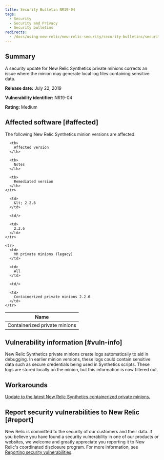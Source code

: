 ```yaml
---
title: Security Bulletin NR19-04
tags:
  - Security
  - Security and Privacy
  - Security bulletins
redirects:
  - /docs/using-new-relic/new-relic-security/security-bulletins/security-bulletin-nr19-04
---
```


## Summary

A security update for New Relic Synthetics private minions corrects an issue where the minion may generate local log files containing sensitive data.

**Release date:** July 22, 2019

**Vulnerability identifier:** NR19-04

**Rating:** Medium

## Affected software [#affected]

The following New Relic Synthetics minion versions are affected:

<table>
  <thead>
    <tr>
      <th>
        Name
      </th>

      <th>
        Affected version
      </th>

      <th>
        Notes
      </th>

      <th>
        Remediated version
      </th>
    </tr>
  </thead>

  <tbody>
    <tr>
      <td>
        Containerized private minions
      </td>

      <td>
        &lt; 2.2.6
      </td>

      <td/>

      <td>
        2.2.6
      </td>
    </tr>

    <tr>
      <td>
        VM private minions (legacy)
      </td>

      <td>
        All
      </td>

      <td/>

      <td>
        Containerized private minions 2.2.6
      </td>
    </tr>
  </tbody>
</table>

## Vulnerability information [#vuln-info]

New Relic Synthetics private minions create logs automatically to aid in debugging. In earlier minion versions, these logs could contain sensitive data such as secure credentials being used in Synthetics scripts. These logs are stored locally on the minion, but this information is now filtered out.

## Workarounds

[Update to the latest New Relic Synthetics containerized private minions.](https://docs.newrelic.com/docs/synthetics/new-relic-synthetics/private-locations/install-containerized-private-minions-cpms#install-update)

## Report security vulnerabilities to New Relic [#report]

New Relic is committed to the security of our customers and their data. If you believe you have found a security vulnerability in one of our products or websites, we welcome and greatly appreciate you reporting it to New Relic's coordinated disclosure program. For more information, see [Reporting security vulnerabilities](/docs/security/new-relic-security/data-privacy/reporting-security-vulnerabilities).
